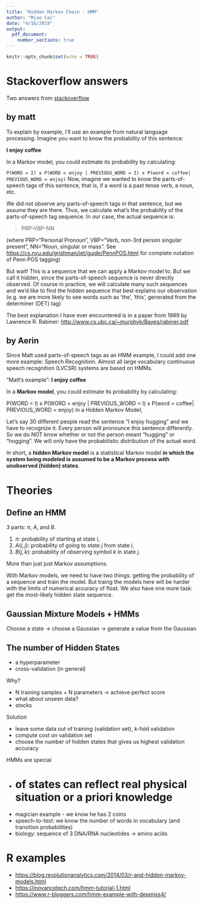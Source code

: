 ---
title: "Hidden Markov Chain - HMM"
author: "Miao Cai"
date: "4/16/2019"
output: 
  pdf_document:
    number_sections: true
---

```{r setup, include=FALSE}
knitr::opts_chunk$set(echo = TRUE)
```

# Stackoverflow answers

Two answers from [stackoverflow](https://stackoverflow.com/questions/10748426/what-is-the-difference-between-markov-chains-and-hidden-markov-model)

## by matt

To explain by example, I'll use an example from natural language processing. Imagine you want to know the probability of this sentence:

**I enjoy coffee**

In a Markov model, you could estimate its probability by calculating:

`P(WORD = I) x P(WORD = enjoy | PREVIOUS_WORD = I) x P(word = coffee| PREVIOUS_WORD = enjoy)`
Now, imagine we wanted to know the parts-of-speech tags of this sentence, that is, if a word is a past tense verb, a noun, etc.

We did not observe any parts-of-speech tags in that sentence, but we assume they are there. Thus, we calculate what's the probability of the parts-of-speech tag sequence. In our case, the actual sequence is:

> PRP-VBP-NN

(where PRP=“Personal Pronoun”, VBP=“Verb, non-3rd person singular present”, NN=“Noun, singular or mass”. See [https://cs.nyu.edu/grishman/jet/guide/PennPOS.html](https://cs.nyu.edu/grishman/jet/guide/PennPOS.html) for complete notation of Penn POS tagging)

But wait! This is a sequence that we can apply a Markov model to. But we call it hidden, since the parts-of-speech sequence is never directly observed. Of course in practice, we will calculate many such sequences and we'd like to find the hidden sequence that best explains our observation (e.g. we are more likely to see words such as 'the', 'this', generated from the determiner (DET) tag)

The best explanation I have ever encountered is in a paper from 1989 by Lawrence R. Rabiner: [http://www.cs.ubc.ca/~murphyk/Bayes/rabiner.pdf](http://www.cs.ubc.ca/~murphyk/Bayes/rabiner.pdf)

## by Aerin

Since Matt used parts-of-speech tags as an HMM example, I could add one more example: Speech Recognition. Almost all large vocabulary continuous speech recognition (LVCSR) systems are based on HMMs.

"Matt's example": **I enjoy coffee**

In a **Markov model**, you could estimate its probability by calculating:

P(WORD = I) x P(WORD = enjoy | PREVIOUS_WORD = I) x P(word = coffee| PREVIOUS_WORD = enjoy)
In a Hidden Markov Model,

Let's say 30 different people read the sentence "I enjoy hugging" and we have to recognize it. Every person will pronounce this sentence differently. So we do NOT know whether or not the person meant "hugging" or "hogging". We will only have the probabilistic distribution of the actual word.

In short, a **hidden Markov model** is a statistical Markov model **in which the system being modeled is assumed to be a Markov process with unobserved (hidden) states**.






# Theories
## Define an HMM

3 parts: $\pi$, $A$, and $B$.

1. $\pi$: probability of starting at state $i$,
2. $A(i, j)$: probability of going to state $j$ from state $i$,
3. $B(j, k)$: probability of observing symbol $k$ in state $j$.

More than just just Markov assumptions.

With Markov models, we need to have two things: getting the probability of a sequence and train the model. But traing the models here will be harder with the limits of numerical accuracy of float. We also have one more task: get the most-likely hidden state sequence.

## Gaussian Mixture Models + HMMs

Choose a state -> choose a Gaussian -> generate a value from the Gaussian


## The number of Hidden States

- a hyperparameter
- cross-validation (in general)

Why?

- N training samples + N parameters -> achieve perfect score
- what about unseen data?
- stocks

Solution

- leave some data out of training (validation set), k-fold validation
- compute cost on validation set
- choose the number of hidden states that gives us highest validation accuracy

HMMs are special

- # of states can reflect real physical situation or a priori knowledge
- magician example - we know he has 2 coins
- speech-to-text: we know the number of words in vocabulary (and transition probabilities)
- biology: sequence of 3 DNA/RNA nucleotides -> amino acids











# R examples

- [https://blog.revolutionanalytics.com/2014/03/r-and-hidden-markov-models.html](https://blog.revolutionanalytics.com/2014/03/r-and-hidden-markov-models.html)
- [https://inovancetech.com/hmm-tutorial-1.html](https://inovancetech.com/hmm-tutorial-1.html)
- [https://www.r-bloggers.com/hmm-example-with-depmixs4/](https://www.r-bloggers.com/hmm-example-with-depmixs4/)